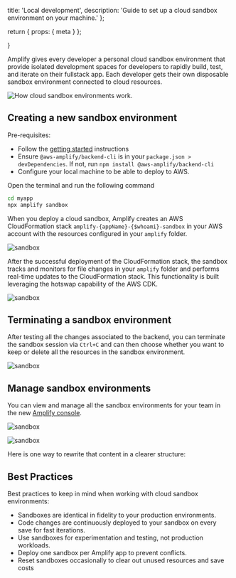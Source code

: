   title: 'Local development',
  description: 'Guide to set up a cloud sandbox environment on your machine.'
};

  return {
    props: {
      meta
    }
  };

}

Amplify gives every developer a personal cloud sandbox environment that provide isolated development spaces for developers to rapidly build, test, and iterate on their fullstack app. Each developer gets their own disposable sandbox environment connected to cloud resources.

![How cloud sandbox environments work.](/images/gen2/how-amplify-works/sandbox.png)

## Creating a new sandbox environment

Pre-requisites:

- Follow the [getting started](../../../start/getting-started/) instructions
- Ensure `@aws-amplify/backend-cli` is in your `package.json > devDependencies`. If not, run `npm install @aws-amplify/backend-cli`
- Configure your local machine to be able to deploy to AWS.

Open the terminal and run the following command

```bash
cd myapp
npx amplify sandbox
```

When you deploy a cloud sandbox, Amplify creates an AWS CloudFormation stack `amplify-{appName}-{$whoami}-sandbox` in your AWS account with the resources configured in your `amplify` folder.

![sandbox](/images/gen2/sandbox/sandbox1.png)

After the successful deployment of the CloudFormation stack, the sandbox tracks and monitors for file changes in your `amplify` folder and performs real-time updates to the CloudFormation stack. This functionality is built leveraging the hotswap capability of the AWS CDK.

![sandbox](/images/gen2/sandbox/sandbox2.png)

## Terminating a sandbox environment

After testing all the changes associated to the backend, you can terminate the sandbox session via `Ctrl+C` and can then choose whether you want to keep or delete all the resources in the sandbox environment.

![sandbox](/images/gen2/sandbox/sandbox3.png)

## Manage sandbox environments

You can view and manage all the sandbox environments for your team in the new [Amplify console](https://us-east-1.console.aws.amazon.com/amplify/apps/sandboxes).

![sandbox](/images/gen2/sandbox/sandbox4.png)

![sandbox](/images/gen2/sandbox/sandbox5.png)

Here is one way to rewrite that content in a clearer structure:

## Best Practices

Best practices to keep in mind when working with cloud sandbox environments:

- Sandboxes are identical in fidelity to your production environments.
- Code changes are continuously deployed to your sandbox on every save for fast iterations.
- Use sandboxes for experimentation and testing, not production workloads.
- Deploy one sandbox per Amplify app to prevent conflicts.
- Reset sandboxes occasionally to clear out unused resources and save costs
